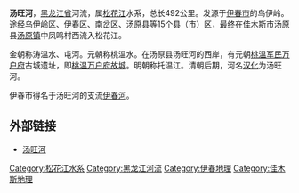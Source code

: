 {{Otheruses|subject=河流|other=伊春市的市辖区|汤旺河区}}
'''汤旺河'''，[[黑龙江省|黑龙江省]]河流，属[[松花江|松花江]]水系，总长492公里。发源于[[伊春市|伊春市]]的乌伊岭。途经[[乌伊岭区|乌伊岭区]]、[[伊春区|伊春区]]、[[南岔区|南岔区]]、[[汤原县|汤原县]]等15个县（市）区，最终在[[佳木斯市|佳木斯市]]汤原县[[汤原镇|汤原镇]]中凤鸣村西流入松花江。

金朝称涛温水、屯河。元朝称桃温水。在汤原县汤旺河的西岸，有元朝[[桃温军民万户府|桃温军民万户府]]古城遗址，即[[桃温万户府故城|桃温万户府故城]]。明朝称托温江。清朝后期，河名[[汉化|汉化]]为汤旺河。

伊春市得名于汤旺河的支流[[伊春河|伊春河]]。

== 外部链接 ==

*[http://news.sina.com.cn/o/2007-05-25/094011892489s.shtml 汤旺河] {{Wayback|url=http://news.sina.com.cn/o/2007-05-25/094011892489s.shtml |date=20140221095807 }}
{{黑龙江水系}}
{{Important wetlands of China}}
{{DEFAULTSORT:T}}
[[Category:松花江水系|Category:松花江水系]]
[[Category:黑龙江河流|Category:黑龙江河流]]
[[Category:伊春地理|Category:伊春地理]]
[[Category:佳木斯地理|Category:佳木斯地理]]